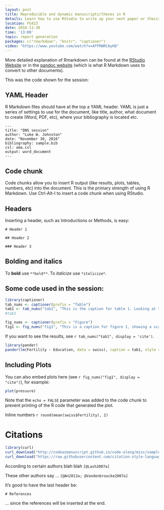 ```yaml
---
layout: post
title: Reproducible and dynamic manuscripts/theses in R
details: Learn how to use RStudio to write up your next paper or thesis.
location: FG423
date: 2016-11-30
time: '13:00'
topic: report generation
packages: c("rmarkdown", "knitr", "captioner")
video: "https://www.youtube.com/watch?v=AfFRWRCAyHQ"
---
```


More detailed explanation of Rmarkdown can be found at the 
[RStudio Website](http://rmarkdown.rstudio.com/) or in the 
[pandoc website](http://pandoc.org/) (which is what R Markdown uses to convert
to other documents).

This was the code shown for the session:

## YAML Header

R Markdown files should have at the top a YAML header. YAML is just a series of
settings to use for the document, like title, author, what document to create
(Word, PDF, etc), where your bibliography is located etc.

```
---
title: "DNS session"
author: "Luke W. Johnston"
date: "November 30, 2016"
bibliography: sample.bib
csl: ama.csl
output: word_document
---
```

## Code chunk

Code chunks allow you to insert R output (like results, plots, tables, numbers,
etc) into the document. This is the primary strength of using R Markdown. Use
Ctrl-Alt-I to insert a code chunk when using RStudio.

## Headers

Inserting a header, such as Introductions or Methods, is easy:

```
# Header 1

## Header 2

### Header 3
```

## Bolding and italics

To **bold** use `**bold**`. To *italicize* use `*italicize*`.

## Some code used in the session:

```r
library(captioner)
tab_nums <- captioner(prefix = "Table")
tab1 <- tab_nums("tab1", "This is the caption for table 1. Looking at the regression from the swiss dataset.")
#tab1

fig_nums <- captioner(prefix = "Figure")
fig1 <- fig_nums("fig1", "This is a caption for figure 1, showing a scatter plot.")
```

If you want to see the results, see `r tab_nums("tab1", display = 'cite')`.

```r
library(pander)
pander(lm(Fertility ~ Education, data = swiss), caption = tab1, style = 'rmarkdown')
```

## Including Plots

You can also embed plots here (see `r fig_nums("fig1", display = "cite")`), for example:

```r
plot(pressure)
```

Note that the `echo = FALSE` parameter was added to the code chunk to prevent printing of the R code that generated the plot.

Inline numbers `r round(mean(swiss$Fertility), 2)`

# Citations

```r
library(curl)
curl_download("http://codeasmanuscript.github.io/code-along/misc/sample.bib", "sample.bib")
curl_download("https://raw.githubusercontent.com/citation-style-language/styles/master/american-medical-association.csl", "ama.csl")
```

According to certain authors blah blah `[@Lash2007a]`

These other authors say ... `[@An2013a; @Vandenbroucke2007a]`

It's good to have the last header be:

```
# References
```

... since the references will be inserted at the end.
